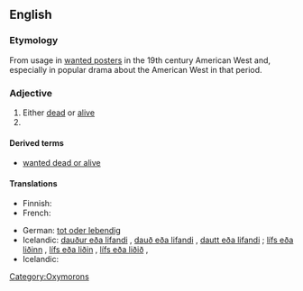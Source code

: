 {{rft}}
==English==
{{wikipedia|dab=Dead or Alive}}

===Etymology===
From usage in [[wanted poster]]s in the 19th century American West and, especially in popular drama about the American West in that period.

===Adjective===
{{en-adj|pos=[[dead]] or [[alive]]|-}}

# Either [[dead]] or [[alive]]
# {{non-gloss definition|Used to indicate someone is being sought for some kind of punishment or reprimand, and that (s)he may be killed in the process of finding, as if this was reasonable punishment}}

====Derived terms====
* [[wanted dead or alive]]

====Translations====
{{rfc-tsort|duplicate language: Icelandic}}
{{trans-top|wanted poster term}}
* Finnish: {{t-|fi|elävänä|alt=elävänä tai kuolleena}}
* French: {{t-|fr|mort ou vif}}
{{trans-mid}}
* German: [[tot oder lebendig]]
* Icelandic: [[dauður eða lifandi]] {{m}}, [[dauð eða lifandi]] {{f}}, [[dautt eða lifandi]] {{n}}; [[lífs eða liðinn]] {{m}}, [[lífs eða liðin]] {{f}}, [[lífs eða liðið]] {{n}},  {{t|is|lífs eða liðinn|m}}
* Icelandic: {{t|is|dauður eða lifandi|m}}
{{trans-bottom}}

[[Category:Oxymorons]]